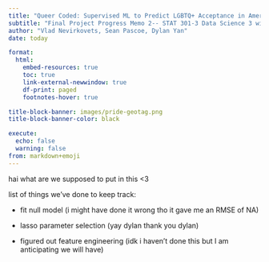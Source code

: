 ```yaml
---
title: "Queer Coded: Supervised ML to Predict LGBTQ+ Acceptance in American Neighborhoods"
subtitle: "Final Project Progress Memo 2-- STAT 301-3 Data Science 3 with R"
author: "Vlad Nevirkovets, Sean Pascoe, Dylan Yan"
date: today

format: 
  html:
    embed-resources: true
    toc: true
    link-external-newwindow: true
    df-print: paged
    footnotes-hover: true

title-block-banner: images/pride-geotag.png
title-block-banner-color: black

execute:
  echo: false
  warning: false
from: markdown+emoji
---
```



hai what are we supposed to put in this <3

list of things we've done to keep track:

- fit null model (i might have done it wrong tho it gave me an RMSE of NA)

- lasso parameter selection (yay dylan thank you dylan)

- figured out feature engineering (idk i haven't done this but I am anticipating we will have)






